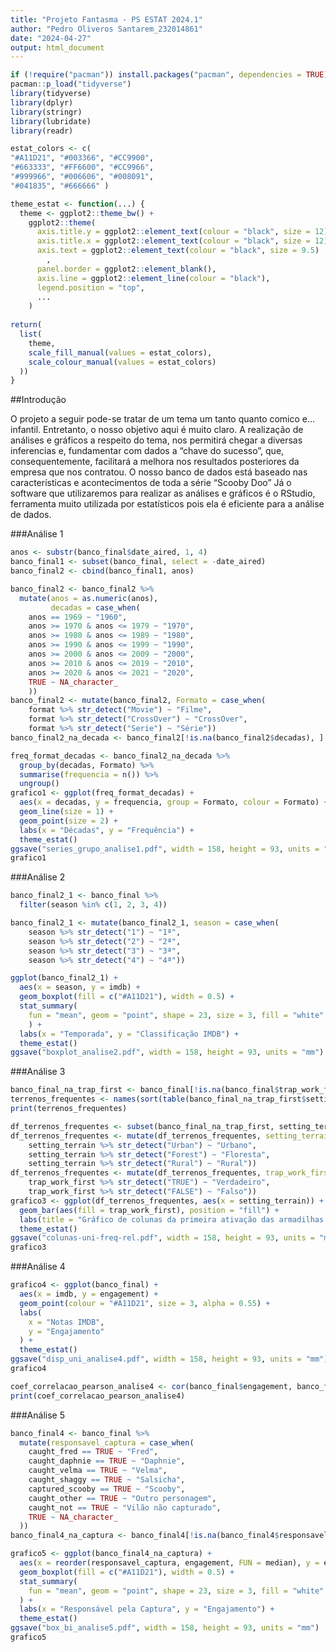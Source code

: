 ```yaml
---
title: "Projeto Fantasma - PS ESTAT 2024.1"
author: "Pedro Oliveros Santarem_232014861"
date: "2024-04-27"
output: html_document
---
```


```r
if (!require("pacman")) install.packages("pacman", dependencies = TRUE)
pacman::p_load("tidyverse")
library(tidyverse)
library(dplyr)
library(stringr)
library(lubridate)
library(readr)
```

```r
estat_colors <- c(
"#A11D21", "#003366", "#CC9900",
"#663333", "#FF6600", "#CC9966",
"#999966", "#006606", "#008091",
"#041835", "#666666" )

theme_estat <- function(...) {
  theme <- ggplot2::theme_bw() + 
    ggplot2::theme(
      axis.title.y = ggplot2::element_text(colour = "black", size = 12), 
      axis.title.x = ggplot2::element_text(colour = "black", size = 12), 
      axis.text = ggplot2::element_text(colour = "black", size = 9.5)
        , 
      panel.border = ggplot2::element_blank(), 
      axis.line = ggplot2::element_line(colour = "black"), 
      legend.position = "top", 
      ...
    )
  
return(
  list(
    theme, 
    scale_fill_manual(values = estat_colors), 
    scale_colour_manual(values = estat_colors)
  ))
}
```

##Introdução

O projeto a seguir pode-se tratar de um tema um tanto quanto comico e... infantil. Entretanto, o nosso objetivo aqui é muito claro. A realização de análises e gráficos a respeito do tema, nos permitirá chegar a diversas inferencias e, fundamentar com dados a "chave do sucesso", que, consequentemente, facilitará a melhora nos resultados posteriores da empresa que nos contratou.
O nosso banco de dados está baseado nas características e acontecimentos de toda a série "Scooby Doo"
Já o software que utilizaremos para realizar as análises e gráficos é o RStudio, ferramenta muito utilizada por estatísticos pois ela é eficiente para a análise de dados.

###Análise 1

```r
anos <- substr(banco_final$date_aired, 1, 4)
banco_final1 <- subset(banco_final, select = -date_aired)
banco_final2 <- cbind(banco_final1, anos)
```

```r
banco_final2 <- banco_final2 %>%
  mutate(anos = as.numeric(anos), 
         decadas = case_when(
    anos == 1969 ~ "1960",
    anos >= 1970 & anos <= 1979 ~ "1970",
    anos >= 1980 & anos <= 1989 ~ "1980",
    anos >= 1990 & anos <= 1999 ~ "1990",
    anos >= 2000 & anos <= 2009 ~ "2000",
    anos >= 2010 & anos <= 2019 ~ "2010",
    anos >= 2020 & anos <= 2021 ~ "2020",
    TRUE ~ NA_character_
    ))
banco_final2 <- mutate(banco_final2, Formato = case_when(
    format %>% str_detect("Movie") ~ "Filme", 
    format %>% str_detect("CrossOver") ~ "CrossOver", 
    format %>% str_detect("Serie") ~ "Série"))
banco_final2_na_decada <- banco_final2[!is.na(banco_final2$decadas), ]
```

```r
freq_format_decadas <- banco_final2_na_decada %>% 
  group_by(decadas, Formato) %>% 
  summarise(frequencia = n()) %>% 
  ungroup()
grafico1 <- ggplot(freq_format_decadas) + 
  aes(x = decadas, y = frequencia, group = Formato, colour = Formato) + 
  geom_line(size = 1) + 
  geom_point(size = 2) + 
  labs(x = "Décadas", y = "Frequência") + 
  theme_estat()
ggsave("series_grupo_analise1.pdf", width = 158, height = 93, units = "mm")
grafico1
```

###Análise 2

```r
banco_final2_1 <- banco_final %>% 
  filter(season %in% c(1, 2, 3, 4))

banco_final2_1 <- mutate(banco_final2_1, season = case_when(
    season %>% str_detect("1") ~ "1ª", 
    season %>% str_detect("2") ~ "2ª", 
    season %>% str_detect("3") ~ "3ª",
    season %>% str_detect("4") ~ "4ª"))

ggplot(banco_final2_1) + 
  aes(x = season, y = imdb) + 
  geom_boxplot(fill = c("#A11D21"), width = 0.5) + 
  stat_summary(
    fun = "mean", geom = "point", shape = 23, size = 3, fill = "white"
    ) + 
  labs(x = "Temporada", y = "Classificação IMDB") + 
  theme_estat()
ggsave("boxplot_analise2.pdf", width = 158, height = 93, units = "mm")
```

###Análise 3

```r
banco_final_na_trap_first <- banco_final[!is.na(banco_final$trap_work_first), ]
terrenos_frequentes <- names(sort(table(banco_final_na_trap_first$setting_terrain), decreasing = TRUE))[1:3]
print(terrenos_frequentes)
```

```r
df_terrenos_frequentes <- subset(banco_final_na_trap_first, setting_terrain %in% terrenos_frequentes)
df_terrenos_frequentes <- mutate(df_terrenos_frequentes, setting_terrain = case_when(
    setting_terrain %>% str_detect("Urban") ~ "Urbano", 
    setting_terrain %>% str_detect("Forest") ~ "Floresta",
    setting_terrain %>% str_detect("Rural") ~ "Rural"))
df_terrenos_frequentes <- mutate(df_terrenos_frequentes, trap_work_first = case_when(
    trap_work_first %>% str_detect("TRUE") ~ "Verdadeiro", 
    trap_work_first %>% str_detect("FALSE") ~ "Falso"))
grafico3 <- ggplot(df_terrenos_frequentes, aes(x = setting_terrain)) + 
  geom_bar(aes(fill = trap_work_first), position = "fill") + 
  labs(title = "Gráfico de colunas da primeira ativação das armadilhas pelo Terreno", x = "Terreno", y = "Frequência relativa", fill = "Primeira ativação da Armadilha") + 
  theme_estat()
ggsave("colunas-uni-freq-rel.pdf", width = 158, height = 93, units = "mm")
grafico3
```

###Análise 4

```r
grafico4 <- ggplot(banco_final) + 
  aes(x = imdb, y = engagement) + 
  geom_point(colour = "#A11D21", size = 3, alpha = 0.55) + 
  labs(
    x = "Notas IMDB", 
    y = "Engajamento"
  ) + 
  theme_estat()
ggsave("disp_uni_analise4.pdf", width = 158, height = 93, units = "mm")
grafico4

coef_correlacao_pearson_analise4 <- cor(banco_final$engagement, banco_final$imdb, method = "pearson")
print(coef_correlacao_pearson_analise4)
```

###Análise 5

```r
banco_final4 <- banco_final %>%
  mutate(responsavel_captura = case_when(
    caught_fred == TRUE ~ "Fred",
    caught_daphnie == TRUE ~ "Daphnie",
    caught_velma == TRUE ~ "Velma",
    caught_shaggy == TRUE ~ "Salsicha",
    captured_scooby == TRUE ~ "Scooby",
    caught_other == TRUE ~ "Outro personagem",
    caught_not == TRUE ~ "Vilão não capturado", 
    TRUE ~ NA_character_
  ))
banco_final4_na_captura <- banco_final4[!is.na(banco_final4$responsavel_captura), ]

grafico5 <- ggplot(banco_final4_na_captura) + 
  aes(x = reorder(responsavel_captura, engagement, FUN = median), y = engagement) + 
  geom_boxplot(fill = c("#A11D21"), width = 0.5) + 
  stat_summary(
    fun = "mean", geom = "point", shape = 23, size = 3, fill = "white"
  ) + 
  labs(x = "Responsável pela Captura", y = "Engajamento") + 
  theme_estat()
ggsave("box_bi_analise5.pdf", width = 158, height = 93, units = "mm")
grafico5
```